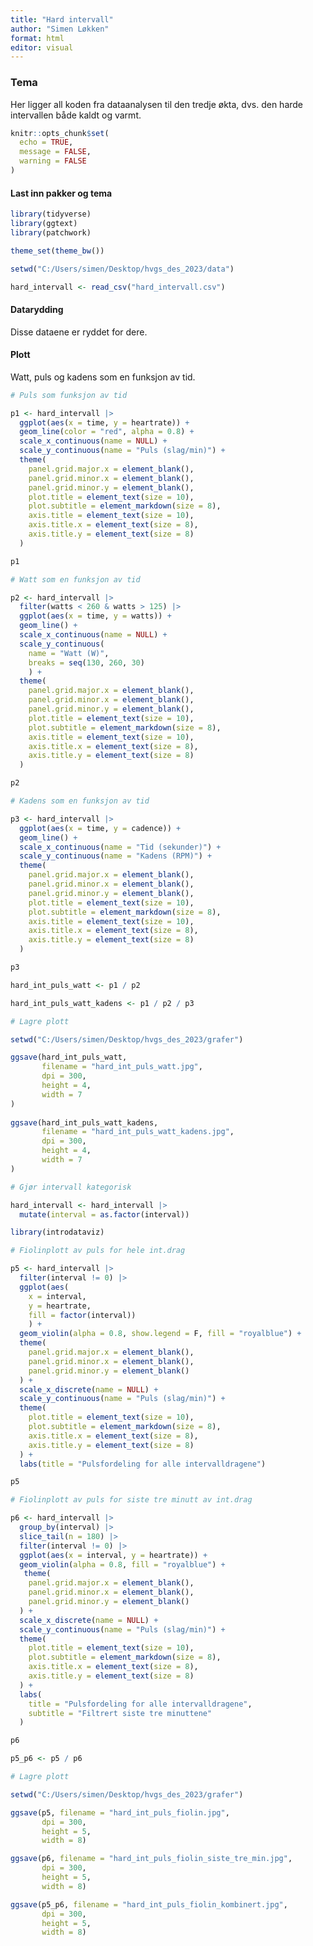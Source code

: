 ```yaml
---
title: "Hard intervall"
author: "Simen Løkken"
format: html
editor: visual
---
```


### Tema

Her ligger all koden fra dataanalysen til den tredje økta, dvs. den harde intervallen både kaldt og varmt.

```r

knitr::opts_chunk$set(
  echo = TRUE,
  message = FALSE,
  warning = FALSE
)
```

#### **Last inn pakker og tema**

```r

library(tidyverse)
library(ggtext)
library(patchwork)

theme_set(theme_bw())
```

```r

setwd("C:/Users/simen/Desktop/hvgs_des_2023/data")

hard_intervall <- read_csv("hard_intervall.csv")
```

#### **Datarydding**

Disse dataene er ryddet for dere.

#### **Plott**

Watt, puls og kadens som en funksjon av tid.

```r

# Puls som funksjon av tid

p1 <- hard_intervall |> 
  ggplot(aes(x = time, y = heartrate)) +
  geom_line(color = "red", alpha = 0.8) +
  scale_x_continuous(name = NULL) + 
  scale_y_continuous(name = "Puls (slag/min)") +
  theme(
    panel.grid.major.x = element_blank(),
    panel.grid.minor.x = element_blank(),
    panel.grid.minor.y = element_blank(),
    plot.title = element_text(size = 10),
    plot.subtitle = element_markdown(size = 8),
    axis.title = element_text(size = 10),
    axis.title.x = element_text(size = 8),
    axis.title.y = element_text(size = 8)
  )

p1

# Watt som en funksjon av tid

p2 <- hard_intervall |> 
  filter(watts < 260 & watts > 125) |> 
  ggplot(aes(x = time, y = watts)) +
  geom_line() +
  scale_x_continuous(name = NULL) + 
  scale_y_continuous(
    name = "Watt (W)",
    breaks = seq(130, 260, 30)
    ) +
  theme(
    panel.grid.major.x = element_blank(),
    panel.grid.minor.x = element_blank(),
    panel.grid.minor.y = element_blank(),
    plot.title = element_text(size = 10),
    plot.subtitle = element_markdown(size = 8),
    axis.title = element_text(size = 10),
    axis.title.x = element_text(size = 8),
    axis.title.y = element_text(size = 8)
  )

p2

# Kadens som en funksjon av tid

p3 <- hard_intervall |> 
  ggplot(aes(x = time, y = cadence)) +
  geom_line() +
  scale_x_continuous(name = "Tid (sekunder)") + 
  scale_y_continuous(name = "Kadens (RPM)") +
  theme(
    panel.grid.major.x = element_blank(),
    panel.grid.minor.x = element_blank(),
    panel.grid.minor.y = element_blank(),
    plot.title = element_text(size = 10),
    plot.subtitle = element_markdown(size = 8),
    axis.title = element_text(size = 10),
    axis.title.x = element_text(size = 8),
    axis.title.y = element_text(size = 8)
  )

p3

hard_int_puls_watt <- p1 / p2

hard_int_puls_watt_kadens <- p1 / p2 / p3
```

```r

# Lagre plott

setwd("C:/Users/simen/Desktop/hvgs_des_2023/grafer")

ggsave(hard_int_puls_watt,
       filename = "hard_int_puls_watt.jpg",
       dpi = 300,
       height = 4,
       width = 7
)
       
ggsave(hard_int_puls_watt_kadens,
       filename = "hard_int_puls_watt_kadens.jpg",
       dpi = 300,
       height = 4,
       width = 7
)
```

```r

# Gjør intervall kategorisk

hard_intervall <- hard_intervall |> 
  mutate(interval = as.factor(interval))

library(introdataviz)

# Fiolinplott av puls for hele int.drag

p5 <- hard_intervall |> 
  filter(interval != 0) |> 
  ggplot(aes(
    x = interval, 
    y = heartrate, 
    fill = factor(interval))
    ) +
  geom_violin(alpha = 0.8, show.legend = F, fill = "royalblue") +
  theme(
    panel.grid.major.x = element_blank(),
    panel.grid.minor.x = element_blank(),
    panel.grid.minor.y = element_blank()
  ) +
  scale_x_discrete(name = NULL) +
  scale_y_continuous(name = "Puls (slag/min)") +
  theme(
    plot.title = element_text(size = 10),
    plot.subtitle = element_markdown(size = 8),
    axis.title.x = element_text(size = 8),
    axis.title.y = element_text(size = 8)
  ) +
  labs(title = "Pulsfordeling for alle intervalldragene")

p5

# Fiolinplott av puls for siste tre minutt av int.drag

p6 <- hard_intervall |> 
  group_by(interval) |> 
  slice_tail(n = 180) |> 
  filter(interval != 0) |> 
  ggplot(aes(x = interval, y = heartrate)) +
  geom_violin(alpha = 0.8, fill = "royalblue") +
   theme(
    panel.grid.major.x = element_blank(),
    panel.grid.minor.x = element_blank(),
    panel.grid.minor.y = element_blank()
  ) +
  scale_x_discrete(name = NULL) +
  scale_y_continuous(name = "Puls (slag/min)") +
  theme(
    plot.title = element_text(size = 10),
    plot.subtitle = element_markdown(size = 8),
    axis.title.x = element_text(size = 8),
    axis.title.y = element_text(size = 8)
  ) +
  labs(
    title = "Pulsfordeling for alle intervalldragene",
    subtitle = "Filtrert siste tre minuttene"
  )

p6

p5_p6 <- p5 / p6
```

```r

# Lagre plott

setwd("C:/Users/simen/Desktop/hvgs_des_2023/grafer")

ggsave(p5, filename = "hard_int_puls_fiolin.jpg",
       dpi = 300,
       height = 5,
       width = 8)

ggsave(p6, filename = "hard_int_puls_fiolin_siste_tre_min.jpg",
       dpi = 300,
       height = 5,
       width = 8)

ggsave(p5_p6, filename = "hard_int_puls_fiolin_kombinert.jpg",
       dpi = 300,
       height = 5,
       width = 8)
```

